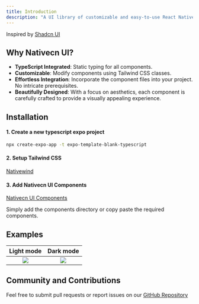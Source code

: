 ```yaml
---
title: Introduction
description: "A UI library of customizable and easy-to-use React Native components."
---
```


Inspired by [Shadcn UI](https://ui.shadcn.com/)

## Why Nativecn UI?

- **TypeScript Integrated**: Static typing for all components.
- **Customizable**: Modify components using Tailwind CSS classes.
- **Effortless Integration**: Incorporate the component files into your project. No intricate prerequisites.
- **Beautifully Designed**: With a focus on aesthetics, each component is carefully crafted to provide a visually appealing experience.

## Installation

#### 1. Create a new typescript expo project

```bash
npx create-expo-app -t expo-template-blank-typescript
```

#### 2. Setup Tailwind CSS

[Nativewind](https://www.nativewind.dev/quick-starts/expo)

#### 3. Add Nativecn UI Components

[Nativecn UI Components](https://github.com/Mobilecn-UI/nativecn-ui)

Simply add the components directory or copy paste the required components.

## Examples





|               Light mode               |               Dark mode               |
| :-----------------------------------: | :------------------------------------: |
| ![](https://raw.githubusercontent.com/Mobilecn-UI/nativecn-ui/main/assets/examples/example-light.png) | ![](https://raw.githubusercontent.com/Mobilecn-UI/nativecn-ui/main/assets/examples/example-dark.png) |


## Community and Contributions

Feel free to submit pull requests or report issues on our [GitHub Repository](https://github.com/Mobilecn-UI/nativecn-ui)
